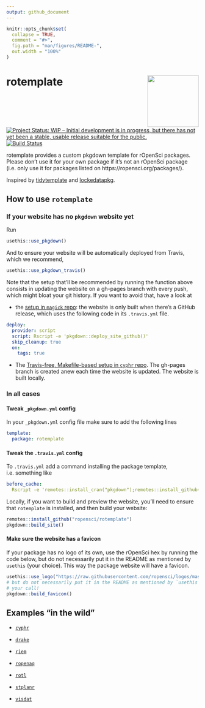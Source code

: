 ```yaml
---
output: github_document
---
```


<!-- README.md is generated from README.Rmd. Please edit that file -->

```r
knitr::opts_chunk$set(
  collapse = TRUE,
  comment = "#>",
  fig.path = "man/figures/README-",
  out.width = "100%"
)
```
# rotemplate <a href='https://ropensci.github.io/rotemplate'><img src='man/figures/logo.png' align="right" height="134.5" /></a>

<!-- badges: start -->
[![Project Status: WIP – Initial development is in progress, but there has not yet been a stable, usable release suitable for the public.](https://www.repostatus.org/badges/latest/wip.svg)](https://www.repostatus.org/#wip)
[![Build Status](https://travis-ci.org/ropensci/rotemplate.svg?branch=master)](https://travis-ci.org/ropensci/rotemplate)
<!-- badges: end -->

rotemplate provides a custom pkgdown template for rOpenSci packages. Please don’t use it for your own package if it's not an rOpenSci package (i.e. only use it for packages listed on https://ropensci.org/packages/).

Inspired by [tidytemplate](https://github.com/tidyverse/tidytemplate/) and [lockedatapkg](https://github.com/lockedatapublished/lockedatapkg).

## How to use `rotemplate`

### If your website has no `pkgdown` website yet

Run

```r
usethis::use_pkgdown()
```

And to ensure your website will be automatically deployed from Travis, which we recommend,

```r
usethis::use_pkgdown_travis()
```

Note that the setup that'll be recommended by running the function above consists in updating the website on a gh-pages branch with every push, which 
might bloat your git history. If you want to avoid that, have a look at

* the [setup in `magick` repo](https://github.com/ropensci/magick/blob/e8895c35df8a985212cc5b094a2aaad7389d029d/.travis.yml#L14): the website is only built when there's a GitHub release, which uses the following code in its `.travis.yml` file.

```yaml
deploy:
  provider: script
  script: Rscript -e 'pkgdown::deploy_site_github()'
  skip_cleanup: true
  on:
    tags: true
```

* The [Travis-free, Makefile-based setup in `cyphr` repo](https://github.com/ropensci/cyphr). The gh-pages branch is created anew each time the website is updated. The website is built locally.

### In all cases

#### Tweak `_pkgdown.yml` config

In your `_pkgdown.yml` config file make sure to add the following lines

```yaml
template:
  package: rotemplate
```

#### Tweak the `.travis.yml` config

To `.travis.yml` add a command installing the package template, i.e. something like

```yaml
before_cache: 
  Rscript -e 'remotes::install_cran("pkgdown");remotes::install_github("ropensci/rotemplate").'
```

Locally, if you want to build and preview the website, you'll need to ensure that `rotemplate` is installed, and then build your website:

```r
remotes::install_github("ropensci/rotemplate")
pkgdown::build_site()
```

#### Make sure the website has a favicon

If your package has no logo of its own, use the rOpenSci hex by running the code below, but do not necessarily put it in the README as mentioned by `usethis` (your choice). This way the package website will have a favicon.

```r
usethis::use_logo("https://raw.githubusercontent.com/ropensci/logos/master/stickers/blue_short_hexsticker.png")
# but do not necessarily put it in the README as mentioned by `usethis`,
# your call!
pkgdown::build_favicon()
```


## Examples "in the wild"

* [`cyphr`](https://ropensci.github.io/cyphr/)

* [`drake`](https://ropensci.github.io/drake/)

* [`riem`](https://ropensci.github.io/riem/)

* [`ropenaq`](https://ropensci.github.io/ropenaq/)

* [`rotl`](https://ropensci.github.io/rotl/)

* [`stplanr`](https://ropensci.github.io/stplanr/)

* [`visdat`](http://visdat.njtierney.com/)
